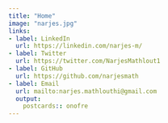 ```yaml
---
title: "Home"
image: "narjes.jpg"
links:
- label: LinkedIn
  url: https://linkedin.com/narjes-m/
- label: Twitter
  url: https://twitter.com/NarjesMathlout1
- label: GitHub
  url: https://github.com/narjesmath
- label: Email
  url: mailto:narjes.mathlouthi@gmail.com
  output:
    postcards:: onofre
---
```

